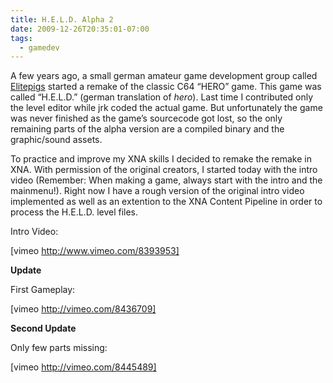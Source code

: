 ```yaml
---
title: H.E.L.D. Alpha 2
date: 2009-12-26T20:35:01-07:00
tags:
  - gamedev
---
```

A few years ago, a small german amateur game development group called [Elitepigs](http://www.elitepigs.de) started a remake of the classic C64 &#8220;HERO&#8221; game. This game was called &#8220;H.E.L.D.&#8221; (german translation of _hero_). Last time I contributed only the level editor while jrk coded the actual game. But unfortunately the game was never finished as the game&#8217;s sourcecode got lost, so the only remaining parts of the alpha version are a compiled binary and the graphic/sound assets.

To practice and improve my XNA skills I decided to remake the remake in XNA. With permission of the original creators, I started today with the intro video (Remember: When making a game, always start with the intro and the mainmenu!). Right now I have a rough version of the original intro video implemented as well as an extention to the XNA Content Pipeline in order to process the H.E.L.D. level files.

Intro Video:

[vimeo http://www.vimeo.com/8393953]

**Update**

First Gameplay:

[vimeo http://vimeo.com/8436709]

**Second Update**

Only few parts missing:

[vimeo http://vimeo.com/8445489]